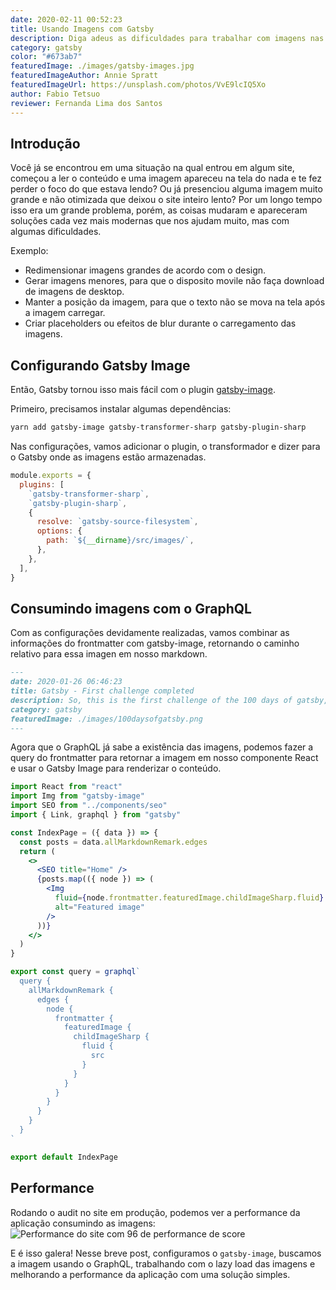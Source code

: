 ```yaml
---
date: 2020-02-11 00:52:23
title: Usando Imagens com Gatsby
description: Diga adeus as dificuldades para trabalhar com imagens nas suas aplicações web.
category: gatsby
color: "#673ab7"
featuredImage: ./images/gatsby-images.jpg
featuredImageAuthor: Annie Spratt
featuredImageUrl: https://unsplash.com/photos/VvE9lcIQ5Xo
author: Fabio Tetsuo
reviewer: Fernanda Lima dos Santos
---
```


## Introdução

Você já se encontrou em uma situação na qual entrou em algum site, começou a ler o conteúdo e uma imagem apareceu na tela do nada e te fez perder o foco do que estava lendo? Ou já presenciou alguma imagem muito grande e não otimizada que deixou o site inteiro lento?
Por um longo tempo isso era um grande problema, porém, as coisas mudaram e apareceram soluções cada vez mais modernas que nos ajudam muito, mas com algumas dificuldades.

Exemplo:

- Redimensionar imagens grandes de acordo com o design.
- Gerar imagens menores, para que o disposito movile não faça download de imagens de desktop.
- Manter a posição da imagem, para que o texto não se mova na tela após a imagem carregar.
- Criar placeholders ou efeitos de blur durante o carregamento das imagens.

## Configurando Gatsby Image

Então, Gatsby tornou isso mais fácil com o plugin [gatsby-image](https://www.gatsbyjs.com/plugins/gatsby-image/).

Primeiro, precisamos instalar algumas dependências:

```sh
yarn add gatsby-image gatsby-transformer-sharp gatsby-plugin-sharp
```

Nas configurações, vamos adicionar o plugin, o transformador e dizer para o Gatsby onde as imagens estão armazenadas.

```javascript
module.exports = {
  plugins: [
    `gatsby-transformer-sharp`,
    `gatsby-plugin-sharp`,
    {
      resolve: `gatsby-source-filesystem`,
      options: {
        path: `${__dirname}/src/images/`,
      },
    },
  ],
}
```

## Consumindo imagens com o GraphQL

Com as configurações devidamente realizadas, vamos combinar as informações do frontmatter com gatsby-image, retornando o caminho relativo para essa imagen em nosso markdown.

```md
---
date: 2020-01-26 06:46:23
title: Gatsby - First challenge completed
description: So, this is the first challenge of the 100 days of gatsby, and I'm really excited to tell you what I learned, the difficulties and the next steps.
category: gatsby
featuredImage: ./images/100daysofgatsby.png
---
```

Agora que o GraphQL já sabe a existência das imagens, podemos fazer a query do frontmatter para retornar a imagem em nosso componente React e usar o Gatsby Image para renderizar o conteúdo.

```jsx
import React from "react"
import Img from "gatsby-image"
import SEO from "../components/seo"
import { Link, graphql } from "gatsby"

const IndexPage = ({ data }) => {
  const posts = data.allMarkdownRemark.edges
  return (
    <>
      <SEO title="Home" />
      {posts.map(({ node }) => (
        <Img
          fluid={node.frontmatter.featuredImage.childImageSharp.fluid}
          alt="Featured image"
        />
      ))}
    </>
  )
}

export const query = graphql`
  query {
    allMarkdownRemark {
      edges {
        node {
          frontmatter {
            featuredImage {
              childImageSharp {
                fluid {
                  src
                }
              }
            }
          }
        }
      }
    }
  }
`

export default IndexPage
```

## Performance

Rodando o audit no site em produção, podemos ver a performance da aplicação consumindo as imagens:
![Performance do site com 96 de performance de score](./images/audit_performance_fabiotetsuocom.png)

E é isso galera! Nesse breve post, configuramos o `gatsby-image`, buscamos a imagem usando o GraphQL, trabalhando com o lazy load das imagens e melhorando a performance da aplicação com uma solução simples.
